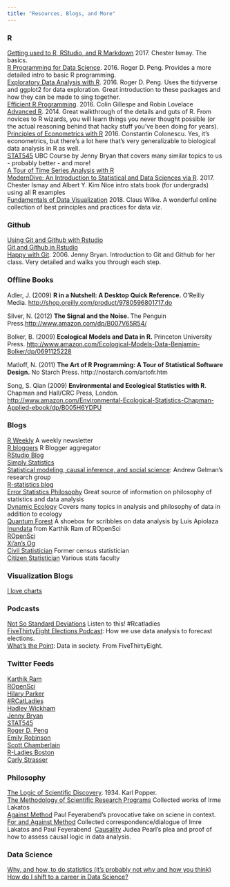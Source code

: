 ```yaml
---
title: "Resources, Blogs, and More"
---
```


### R
[Getting used to R, RStudio, and R Markdown](https://ismayc.github.io/rbasics-book/index.html) 2017. Chester Ismay. The basics.  
[R Programming for Data Science](https://bookdown.org/rdpeng/rprogdatascience/). 2016. Roger D. Peng. Provides a more detailed intro to basic R programming.  
[Exploratory Data Analysis with R](https://bookdown.org/rdpeng/exdata/). 2016. Roger D. Peng. Uses the tidyverse and ggplot2 for data exploration. Great introduction to these packages and how they can be made to sing together.  
[Efficient R Programming](https://bookdown.org/csgillespie/efficientR/). 2016.  Colin Gillespe and Robin Lovelace\
[Advanced R](http://adv-r.had.co.nz/). 2014. Great walkthrough of the details and guts of R. From novices to R wizards, you will learn things you never thought possible (or the actual reasoning behind that hacky stuff you've been doing for years).\
[Principles of Econometrics with  R](https://bookdown.org/ccolonescu/RPoE4/) 2016. Constantin Colonescu. Yes, it's econometrics, but there's a lot here that's very generalizable to biological data analysis in R as well.\
[STAT545](http://stat545.com/) UBC Course by Jenny Bryan that covers many similar topics to us - probably better - and more!  
[A Tour of Time Series Analysis with R](http://tts.smac-group.com/)  
[ModernDive: An Introduction to Statistical and Data Sciences via R](https://ismayc.github.io/moderndiver-book/index.html). 2017. Chester Ismay and Albert Y. Kim  Nice intro stats book (for undergrads) using all R examples  
[Fundamentals of Data Visualization
](http://serialmentor.com/dataviz/) 2018. Claus Wilke. A wonderful online collection of best principles and practices for data viz.  
  
### Github
[Using Git and Github with Rstudio](http://www.molecularecologist.com/2013/11/using-github-with-r-and-rstudio/)\
[Git and Github in Rstudio](http://www.datasurg.net/2015/07/13/rstudio-and-github/)\
[Happy with Git](http://happygitwithr.com/index.html). 2006. Jenny Bryan. Introduction to Git and Github for her class. Very detailed and walks you through each step.  

### Offline Books

Adler, J. (2009) <strong>R in a Nutshell: A Desktop Quick Reference.</strong> O'Reilly Media. <a href="http://shop.oreilly.com/product/9780596801717.do">http://shop.oreilly.com/product/9780596801717.do</a>

Silver, N. (2012) <strong>The Signal and the Noise. </strong>The Penguin Press.<a href="http://www.amazon.com/dp/B007V65R54/">http://www.amazon.com/dp/B007V65R54/</a>

Bolker, B. (2009) <strong>Ecological Models and Data in R.</strong> Princeton University Press. <a href="http://www.amazon.com/Ecological-Models-Data-Benjamin-Bolker/dp/0691125228">http://www.amazon.com/Ecological-Models-Data-Benjamin-Bolker/dp/0691125228</a>

Matloff, N. (2011) <strong>The Art of R Programming: A Tour of Statistical Software Design.</strong> No Starch Press. http://nostarch.com/artofr.htm

Song, S. Qian (2009) <strong>Environmental and Ecological Statistics with R</strong>. Chapman and Hall/CRC Press, London. <a href="http://www.amazon.com/Environmental-Ecological-Statistics-Chapman-Applied-ebook/dp/B005H6YDPU">http://www.amazon.com/Environmental-Ecological-Statistics-Chapman-Applied-ebook/dp/B005H6YDPU</a>


### Blogs
[R Weekly](https://rweekly.org/) A weekly newsletter\
[R bloggers](http://www.r-bloggers.com/) R Blogger aggregator\
[RStudio Blog](https://blog.rstudio.org/)\
[Simply Statistics](http://simplystatistics.org/)\
[Statistical modeling, causal inference, and social science](http://www.stat.columbia.edu/~gelman/blog/): Andrew Gelman's research group\
[R-statistics blog](http://www.r-statistics.com/)\
[Error Statistics Philosophy](http://errorstatistics.com/)\ Great source of information on philosophy of statistics and data analysis\
[Dynamic Ecology](https://dynamicecology.wordpress.com/) Covers many topics in analysis and philosophy of data in addition to ecology\
[Quantum Forest ](http://www.quantumforest.com/) A shoebox for scribbles on data analysis by Luis Apiolaza  
[Inundata](http://inundata.org/) from Karthik Ram of ROpenSci  
[ROpenSci](https://ropensci.org/blog/)\
[Xi'an's Og](http://xianblog.wordpress.com/)\
[Civil Statistician](http://civilstat.com/) Former census statistician\
[Citizen Statistician](http://citizen-statistician.org/) Various stats faculty

### Visualization Blogs  
[I love charts](http://ilovecharts.tumblr.com/)

### Podcasts
[Not So Standard Deviations](https://soundcloud.com/nssd-podcast) Listen to this! #Rcatladies  
[FiveThirtyEight Elections Podcast](http://fivethirtyeight.com/tag/fivethirtyeight-podcasts/): How we use data analysis to forecast elections.  
[What's the Point](http://fivethirtyeight.com/tag/fivethirtyeight-podcasts/): Data in society. From FiveThirtyEight.  

### Twitter Feeds
[Karthik Ram](https://twitter.com/_inundata)\
[ROpenSci](https://twitter.com/ropensci)\
[Hilary Parker](https://twitter.com/hspter)\
[#RCatLadies](https://twitter.com/rcatladies)\
[Hadley Wickham](https://twitter.com/hadleywickham)\
[Jenny Bryan](https://twitter.com/JennyBryan)\
[STAT545](https://twitter.com/STAT545)\
[Roger D. Peng](https://twitter.com/rdpeng)\
[Emily Robinson](https://twitter.com/robinson_es)\
[Scott Chamberlain](https://twitter.com/sckottie)\
[R-Ladies Boston](https://twitter.com/RLadiesBoston)\
[Carly Strasser](https://twitter.com/carlystrasser)  

### Philosophy
[The Logic of Scientific Discovery](https://www.amazon.com/Logic-Scientific-Discovery-Routledge-Classics/dp/0415278449/ref=sr_1_2?ie=UTF8&qid=1474044878&sr=8-2&keywords=karl+popper). 1934. Karl Popper.\
[The Methodology of Scientific Research Programs](https://www.amazon.com/Methodology-Scientific-Research-Programmes-Philosophical/dp/0521280311/ref=sr_1_5?ie=UTF8&qid=1474044943&sr=8-5&keywords=lakatos) Collected works of Irme Lakatos\
[Against Method](https://www.amazon.com/Against-Method-Paul-Feyerabend/dp/1844674428/ref=sr_1_1?ie=UTF8&qid=1474045065&sr=8-1&keywords=Against+Method) Paul Feyerabend's provocative take on sciene in context. \
[For and Against Method](https://www.amazon.com/Against-Method-Scientific-Lakatos-Feyerabend-Correspondence/dp/0226467759/ref=sr_1_2?ie=UTF8&qid=1474044943&sr=8-2&keywords=lakatos)  Collected correspondence/dialogue of Imre Lakatos and Paul Feyerabend\ 
[Causality](https://www.amazon.com/Causality-Reasoning-Inference-Judea-Pearl/dp/052189560X/ref=sr_1_1?ie=UTF8&qid=1474045137&sr=8-1&keywords=causality) Judea Pearl's plea and proof of how to assess causal logic in data analysis.

### Data Science
[Why, and how, to do statistics (it’s probably not why and how you think)](https://dynamicecology.wordpress.com/2012/11/28/why-and-how-to-do-statistics-its-probably-not-why-and-how-you-think/)
[How do I shift to a career in Data Science?](https://decisionstats.com/2016/08/23/how-do-i-shift-to-a-data-science-career/)
